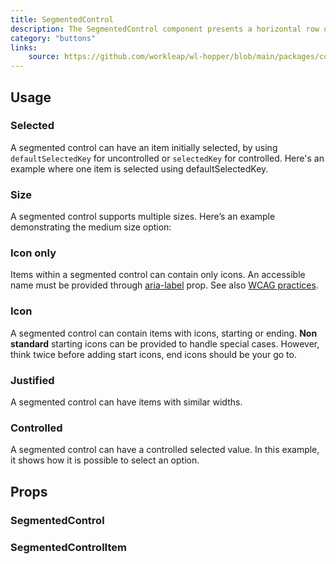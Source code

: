 ```yaml
---
title: SegmentedControl
description: The SegmentedControl component presents a horizontal row of options or actions that are contextually or conceptually related. It allows users to select a single option at a time.
category: "buttons"
links:
    source: https://github.com/workleap/wl-hopper/blob/main/packages/components/src/segmented-control/src/SegmentedControl.tsx
---
```


<Example src="segmented-control/docs/preview" isOpen />

## Usage

### Selected
A segmented control can have an item initially selected, by using `defaultSelectedKey` for uncontrolled or `selectedKey` for controlled.
Here's an example where one item is selected using defaultSelectedKey.

<Example src="segmented-control/docs/selected" />

### Size
A segmented control supports multiple sizes. Here’s an example demonstrating the medium size option:

<Example src="segmented-control/docs/size" />

### Icon only
Items within a segmented control can contain only icons. An accessible name must be provided through [aria-label](https://developer.mozilla.org/en-US/docs/Web/Accessibility/ARIA/Attributes/aria-label) prop. See also [WCAG practices](https://www.w3.org/TR/WCAG20-TECHS/ARIA6.html).

<Example src="segmented-control/docs/iconOnly" />

### Icon
A segmented control can contain items with icons, starting or ending.
**Non standard** starting icons can be provided to handle special cases. However, think twice before adding start icons, end icons should be your go to.

<Example src="segmented-control/docs/icon" />

### Justified
A segmented control can have items with similar widths.

<Example src="segmented-control/docs/justified" />

### Controlled
A segmented control can have a controlled selected value. In this example, it shows how it is possible to select an option.

<Example src="segmented-control/docs/controlled" />

## Props

### SegmentedControl

<PropTable component="SegmentedControl" />

### SegmentedControlItem

<PropTable component="SegmentedControlItem" />
